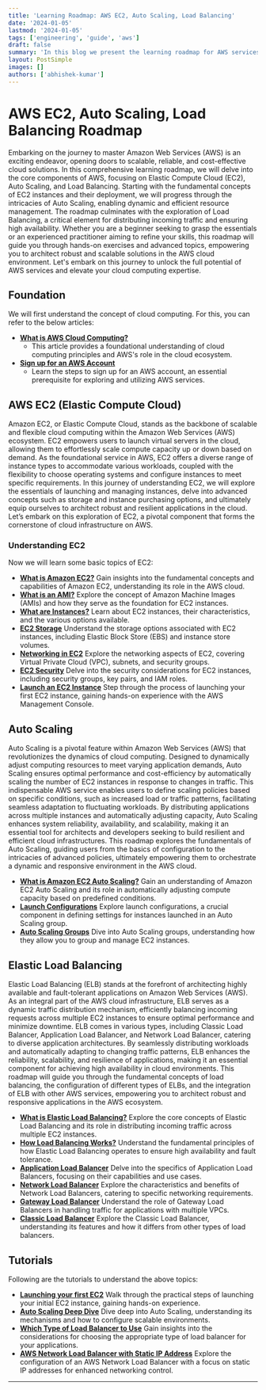 ```yaml
---
title: 'Learning Roadmap: AWS EC2, Auto Scaling, Load Balancing'
date: '2024-01-05'
lastmod: '2024-01-05'
tags: ['engineering', 'guide', 'aws']
draft: false
summary: 'In this blog we present the learning roadmap for AWS services - EC2, Auto Scaling & Load Balancing'
layout: PostSimple
images: []
authors: ['abhishek-kumar']
---
```


# AWS EC2, Auto Scaling, Load Balancing Roadmap

Embarking on the journey to master Amazon Web Services (AWS) is an exciting endeavor, opening doors to scalable, reliable, and cost-effective cloud solutions. In this comprehensive learning roadmap, we will delve into the core components of AWS, focusing on Elastic Compute Cloud (EC2), Auto Scaling, and Load Balancing. Starting with the fundamental concepts of EC2 instances and their deployment, we will progress through the intricacies of Auto Scaling, enabling dynamic and efficient resource management. The roadmap culminates with the exploration of Load Balancing, a critical element for distributing incoming traffic and ensuring high availability. Whether you are a beginner seeking to grasp the essentials or an experienced practitioner aiming to refine your skills, this roadmap will guide you through hands-on exercises and advanced topics, empowering you to architect robust and scalable solutions in the AWS cloud environment. Let's embark on this journey to unlock the full potential of AWS services and elevate your cloud computing expertise.

## Foundation

We will first understand the concept of cloud computing. For this, you can refer to the below articles:

- **[What is AWS Cloud Computing?](https://docs.aws.amazon.com/whitepapers/latest/aws-overview/what-is-cloud-computing.html)**
  - This article provides a foundational understanding of cloud computing principles and AWS's role in the cloud ecosystem.
- **[Sign up for an AWS Account](https://docs.aws.amazon.com/AWSEC2/latest/UserGuide/get-set-up-for-amazon-ec2.html#sign-up-for-aws)**
  - Learn the steps to sign up for an AWS account, an essential prerequisite for exploring and utilizing AWS services.

## AWS EC2 (Elastic Compute Cloud)

Amazon EC2, or Elastic Compute Cloud, stands as the backbone of scalable and flexible cloud computing within the Amazon Web Services (AWS) ecosystem. EC2 empowers users to launch virtual servers in the cloud, allowing them to effortlessly scale compute capacity up or down based on demand. As the foundational service in AWS, EC2 offers a diverse range of instance types to accommodate various workloads, coupled with the flexibility to choose operating systems and configure instances to meet specific requirements. In this journey of understanding EC2, we will explore the essentials of launching and managing instances, delve into advanced concepts such as storage and instance purchasing options, and ultimately equip ourselves to architect robust and resilient applications in the cloud. Let’s embark on this exploration of EC2, a pivotal component that forms the cornerstone of cloud infrastructure on AWS.

### Understanding EC2

Now we will learn some basic topics of EC2:

- **[What is Amazon EC2?](https://docs.aws.amazon.com/AWSEC2/latest/UserGuide/concepts.html)**
  Gain insights into the fundamental concepts and capabilities of Amazon EC2, understanding its role in the AWS cloud.
- **[What is an AMI?](https://docs.aws.amazon.com/AWSEC2/latest/UserGuide/AMIs.html)**
  Explore the concept of Amazon Machine Images (AMIs) and how they serve as the foundation for EC2 instances.
- **[What are Instances?](https://docs.aws.amazon.com/AWSEC2/latest/UserGuide/Instances.html)**
  Learn about EC2 instances, their characteristics, and the various options available.
- **[EC2 Storage](https://docs.aws.amazon.com/AWSEC2/latest/UserGuide/Storage.html)**
  Understand the storage options associated with EC2 instances, including Elastic Block Store (EBS) and instance store volumes.
- **[Networking in EC2](https://docs.aws.amazon.com/AWSEC2/latest/UserGuide/ec2-networking.html)**
  Explore the networking aspects of EC2, covering Virtual Private Cloud (VPC), subnets, and security groups.
- **[EC2 Security](https://docs.aws.amazon.com/AWSEC2/latest/UserGuide/ec2-security.html)**
  Delve into the security considerations for EC2 instances, including security groups, key pairs, and IAM roles.
- **[Launch an EC2 Instance](https://docs.aws.amazon.com/AWSEC2/latest/UserGuide/EC2_GetStarted.html)**
  Step through the process of launching your first EC2 instance, gaining hands-on experience with the AWS Management Console.

## Auto Scaling

Auto Scaling is a pivotal feature within Amazon Web Services (AWS) that revolutionizes the dynamics of cloud computing. Designed to dynamically adjust computing resources to meet varying application demands, Auto Scaling ensures optimal performance and cost-efficiency by automatically scaling the number of EC2 instances in response to changes in traffic. This indispensable AWS service enables users to define scaling policies based on specific conditions, such as increased load or traffic patterns, facilitating seamless adaptation to fluctuating workloads. By distributing applications across multiple instances and automatically adjusting capacity, Auto Scaling enhances system reliability, availability, and scalability, making it an essential tool for architects and developers seeking to build resilient and efficient cloud infrastructures. This roadmap explores the fundamentals of Auto Scaling, guiding users from the basics of configuration to the intricacies of advanced policies, ultimately empowering them to orchestrate a dynamic and responsive environment in the AWS cloud.

- **[What is Amazon EC2 Auto Scaling?](https://docs.aws.amazon.com/autoscaling/ec2/userguide/what-is-amazon-ec2-auto-scaling.html)**
  Gain an understanding of Amazon EC2 Auto Scaling and its role in automatically adjusting compute capacity based on predefined conditions.
- **[Launch Configurations](https://docs.aws.amazon.com/autoscaling/ec2/userguide/launch-configurations.html)**
  Explore launch configurations, a crucial component in defining settings for instances launched in an Auto Scaling group.
- **[Auto Scaling Groups](https://docs.aws.amazon.com/autoscaling/ec2/userguide/auto-scaling-groups.html)**
  Dive into Auto Scaling groups, understanding how they allow you to group and manage EC2 instances.

## Elastic Load Balancing

Elastic Load Balancing (ELB) stands at the forefront of architecting highly available and fault-tolerant applications on Amazon Web Services (AWS). As an integral part of the AWS cloud infrastructure, ELB serves as a dynamic traffic distribution mechanism, efficiently balancing incoming requests across multiple EC2 instances to ensure optimal performance and minimize downtime. ELB comes in various types, including Classic Load Balancer, Application Load Balancer, and Network Load Balancer, catering to diverse application architectures. By seamlessly distributing workloads and automatically adapting to changing traffic patterns, ELB enhances the reliability, scalability, and resilience of applications, making it an essential component for achieving high availability in cloud environments. This roadmap will guide you through the fundamental concepts of load balancing, the configuration of different types of ELBs, and the integration of ELB with other AWS services, empowering you to architect robust and responsive applications in the AWS ecosystem.

- **[What is Elastic Load Balancing?](https://docs.aws.amazon.com/elasticloadbalancing/latest/userguide/what-is-load-balancing.html)**
  Explore the core concepts of Elastic Load Balancing and its role in distributing incoming traffic across multiple EC2 instances.
- **[How Load Balancing Works?](https://docs.aws.amazon.com/elasticloadbalancing/latest/userguide/how-elastic-load-balancing-works.html)**
  Understand the fundamental principles of how Elastic Load Balancing operates to ensure high availability and fault tolerance.
- **[Application Load Balancer](https://docs.aws.amazon.com/elasticloadbalancing/latest/userguide/how-elastic-load-balancing-works.html)**
  Delve into the specifics of Application Load Balancers, focusing on their capabilities and use cases.
- **[Network Load Balancer](https://docs.aws.amazon.com/elasticloadbalancing/latest/network/introduction.html)**
  Explore the characteristics and benefits of Network Load Balancers, catering to specific networking requirements.
- **[Gateway Load Balancer](https://docs.aws.amazon.com/elasticloadbalancing/latest/gateway/)**
  Understand the role of Gateway Load Balancers in handling traffic for applications with multiple VPCs.
- **[Classic Load Balancer](https://docs.aws.amazon.com/elasticloadbalancing/latest/classic/)**
  Explore the Classic Load Balancer, understanding its features and how it differs from other types of load balancers.

## Tutorials

Following are the tutorials to understand the above topics:

- **[Launching your first EC2](https://www.youtube.com/watch?v=8bIW7qlldLg)**
  Walk through the practical steps of launching your initial EC2 instance, gaining hands-on experience.
- **[Auto Scaling Deep Dive](https://www.youtube.com/watch?v=xQeGrgQJJDc)**
  Dive deep into Auto Scaling, understanding its mechanisms and how to configure scalable environments.
- **[Which Type of Load Balancer to Use](https://www.youtube.com/watch?v=VFwLffElIgc)**
  Gain insights into the considerations for choosing the appropriate type of load balancer for your applications.
- **[AWS Network Load Balancer with Static IP Address](https://www.youtube.com/watch?v=cxRC1JJCLJo)**
  Explore the configuration of an AWS Network Load Balancer with a focus on static IP addresses for enhanced networking control.

---
